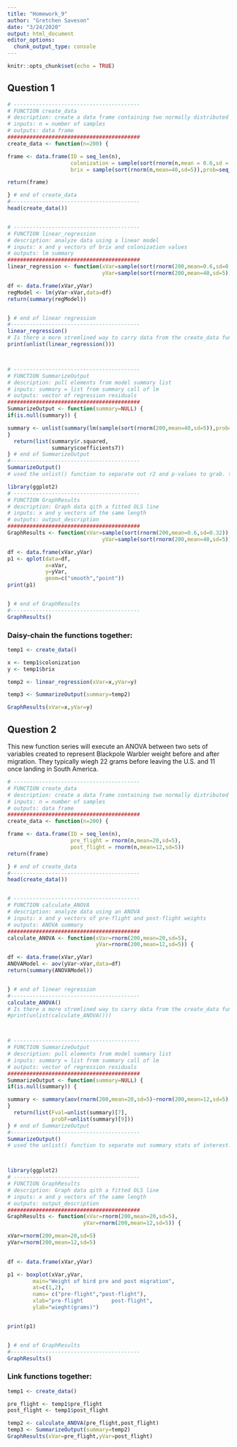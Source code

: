```yaml
---
title: "Homework_9"
author: "Gretchen Saveson"
date: "3/24/2020"
output: html_document
editor_options: 
  chunk_output_type: console
---
```


```r
knitr::opts_chunk$set(echo = TRUE)
```

## Question 1
```r


# ----------------------------------------
# FUNCTION create_data
# description: create a data frame containing two normally distributed vectors that are positively associated with each other to represent colonization and brix variables
# inputs: n = number of samples
# outputs: data frame
##########################################
create_data <- function(n=200) {

frame <- data.frame(ID = seq_len(n),
                    colonization = sample(sort(rnorm(n,mean = 0.6,sd = 0.32)),prob=seq_len(n)),
                    brix = sample(sort(rnorm(n,mean=40,sd=5)),prob=seq_len(n)))

return(frame)

} # end of create_data
#-----------------------------------------
head(create_data())


# ----------------------------------------
# FUNCTION linear_regression
# description: analyze data using a linear model
# inputs: x and y vectors of brix and colonization values
# outputs: lm summary
##########################################
linear_regression <- function(xVar=sample(sort(rnorm(200,mean=0.6,sd=0.32)),prob=seq_len(200)),
                              yVar=sample(sort(rnorm(200,mean=40,sd=5)),prob=seq_len(200))) {

df <- data.frame(xVar,yVar)              
regModel <- lm(yVar~xVar,data=df)
return(summary(regModel))


} # end of linear regression
#-----------------------------------------
linear_regression()
# Is there a more stremlined way to carry data from the create_data function into the linear regression here?
print(unlist(linear_regression()))



# ----------------------------------------
# FUNCTION SummarizeOutput
# description: pull elements from model summary list
# inputs: summary = list from summary call of lm
# outputs: vector of regression residuals
##########################################
SummarizeOutput <- function(summary=NULL) {
if(is.null(summary)) {

summary <- unlist(summary(lm(sample(sort(rnorm(200,mean=40,sd=5)),prob=seq_len(200))~sample(sort(rnorm(200,mean=0.6,sd=0.32)),prob=seq_len(200)))))
}
  return(list(summary$r.squared,
              summary$coefficients7))
} # end of SummarizeOutput
#-----------------------------------------
SummarizeOutput()
# used the unlist() function to separate out r2 and p-values to grab. there is probaby a better way to do this. 

library(ggplot2)
# ----------------------------------------
# FUNCTION GraphResults
# description: Graph data qith a fitted OLS line
# inputs: x and y vectors of the same length
# outputs: output_description
##########################################
GraphResults <- function(xVar=sample(sort(rnorm(200,mean=0.6,sd=0.32)),prob=seq_len(200)),
                              yVar=sample(sort(rnorm(200,mean=40,sd=5)),prob=seq_len(200))) {

df <- data.frame(xVar,yVar)
p1 <- qplot(data=df,
            x=xVar,
            y=yVar,
            geom=c("smooth","point"))
print(p1)


} # end of GraphResults
#-----------------------------------------
GraphResults()
```
### Daisy-chain the functions together:
```r

temp1 <- create_data()

x <- temp1$colonization
y <- temp1$brix

temp2 <- linear_regression(xVar=x,yVar=y)

temp3 <- SummarizeOutput(summary=temp2)

GraphResults(xVar=x,yVar=y)

```

## Question 2
This new function series will execute an ANOVA between two sets of variables created to represent Blackpole Warbler weight before and after migration. They typically wiegh 22 grams before leaving the U.S. and 11 once landing in South America. 

```r
# ----------------------------------------
# FUNCTION create_data
# description: create a data frame containing two normally distributed vectors to represent weights of birds before and after migration.
# inputs: n = number of samples
# outputs: data frame
##########################################
create_data <- function(n=200) {

frame <- data.frame(ID = seq_len(n),
                    pre_flight = rnorm(n,mean=20,sd=5),
                    post_flight = rnorm(n,mean=12,sd=5))
return(frame)

} # end of create_data
#-----------------------------------------
head(create_data())


# ----------------------------------------
# FUNCTION calculate_ANOVA
# description: analyze data using an ANOVA
# inputs: x and y vectors of pre-flight and post-flight weights
# outputs: ANOVA summary
##########################################
calculate_ANOVA <- function(xVar=rnorm(200,mean=20,sd=5),
                            yVar=rnorm(200,mean=12,sd=5)) {

df <- data.frame(xVar,yVar)              
ANOVAModel <- aov(yVar~xVar,data=df)
return(summary(ANOVAModel))


} # end of linear regression
#-----------------------------------------
calculate_ANOVA()
# Is there a more stremlined way to carry data from the create_data function into the linear regression here?
#print(unlist(calculate_ANOVA()))



# ----------------------------------------
# FUNCTION SummarizeOutput
# description: pull elements from model summary list
# inputs: summary = list from summary call of lm
# outputs: vector of regression residuals
##########################################
SummarizeOutput <- function(summary=NULL) {
if(is.null(summary)) {

summary <- summary(aov(rnorm(200,mean=20,sd=5)~rnorm(200,mean=12,sd=5)))
}
  return(list(Fval=unlist(summary)[7],
              probF=unlist(summary)[9]))
} # end of SummarizeOutput
#-----------------------------------------
SummarizeOutput()
# used the unlist() function to separate out summary stats of interest. Is there a better way to do this?. 



library(ggplot2)
# ----------------------------------------
# FUNCTION GraphResults
# description: Graph data qith a fitted OLS line
# inputs: x and y vectors of the same length
# outputs: output_description
##########################################
GraphResults <- function(xVar=rnorm(200,mean=20,sd=5),
                        yVar=rnorm(200,mean=12,sd=5)) {

xVar=rnorm(200,mean=20,sd=5)
yVar=rnorm(200,mean=12,sd=5)

  
df <- data.frame(xVar,yVar)

p1 <- boxplot(xVar,yVar,
        main="Weight of bird pre and post migration",
        at=c(1,2),
        nams= c("pre-flight","post-flight"),
        xlab="pre-flight         post-flight",
        ylab="wieght(grams)")


print(p1)


} # end of GraphResults
#-----------------------------------------
GraphResults()


```
### Link functions together:
```r
temp1 <- create_data()

pre_flight <- temp1$pre_flight
post_flight <- temp1$post_flight

temp2 <- calculate_ANOVA(pre_flight,post_flight)
temp3 <- SummarizeOutput(summary=temp2)
GraphResults(xVar=pre_flight,yVar=post_flight)
```
